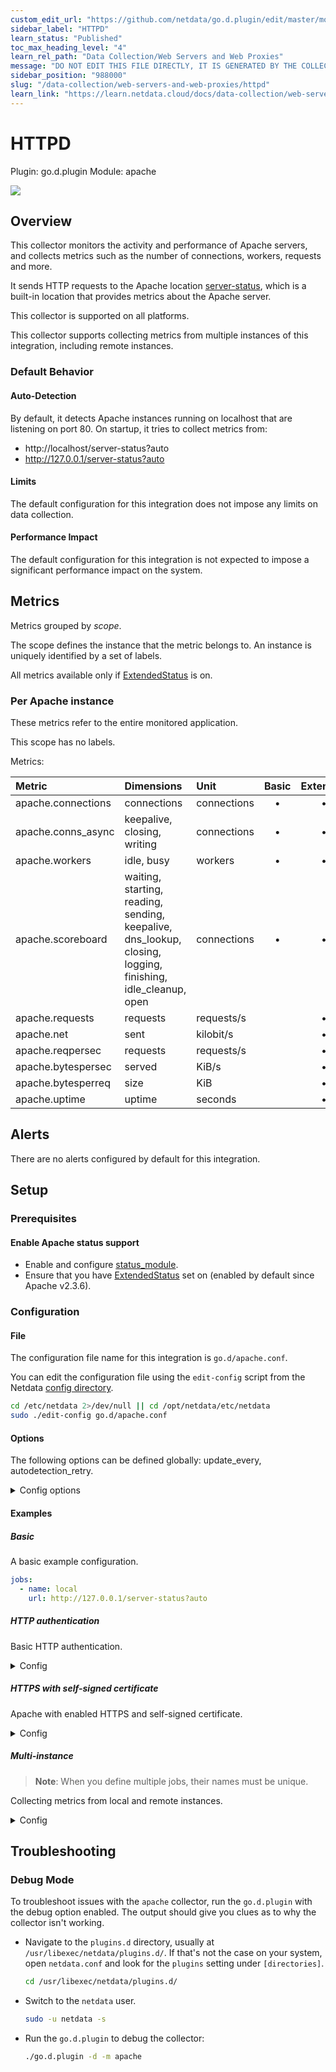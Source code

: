 ```yaml
---
custom_edit_url: "https://github.com/netdata/go.d.plugin/edit/master/modules/apache/metadata.yaml"
sidebar_label: "HTTPD"
learn_status: "Published"
toc_max_heading_level: "4"
learn_rel_path: "Data Collection/Web Servers and Web Proxies"
message: "DO NOT EDIT THIS FILE DIRECTLY, IT IS GENERATED BY THE COLLECTOR'S metadata.yaml FILE"
sidebar_position: "988000"
slug: "/data-collection/web-servers-and-web-proxies/httpd"
learn_link: "https://learn.netdata.cloud/docs/data-collection/web-servers-and-web-proxies/httpd"
---
```



# HTTPD

Plugin: go.d.plugin
Module: apache

<img src="https://img.shields.io/badge/maintained%20by-Netdata-%2300ab44" />

## Overview

This collector monitors the activity and performance of Apache servers, and collects metrics such as the number of connections, workers, requests and more.


It sends HTTP requests to the Apache location [server-status](https://httpd.apache.org/docs/2.4/mod/mod_status.html), 
which is a built-in location that provides metrics about the Apache server.


This collector is supported on all platforms.

This collector supports collecting metrics from multiple instances of this integration, including remote instances.


### Default Behavior

#### Auto-Detection

By default, it detects Apache instances running on localhost that are listening on port 80.
On startup, it tries to collect metrics from:

- http://localhost/server-status?auto
- http://127.0.0.1/server-status?auto


#### Limits

The default configuration for this integration does not impose any limits on data collection.

#### Performance Impact

The default configuration for this integration is not expected to impose a significant performance impact on the system.


## Metrics

Metrics grouped by *scope*.

The scope defines the instance that the metric belongs to. An instance is uniquely identified by a set of labels.

All metrics available only if [ExtendedStatus](https://httpd.apache.org/docs/2.4/mod/core.html#extendedstatus) is on.


### Per Apache instance

These metrics refer to the entire monitored application.

This scope has no labels.

Metrics:

| Metric | Dimensions | Unit | Basic | Extended |
|:------|:----------|:----|:---:|:---:|
| apache.connections | connections | connections | • | • |
| apache.conns_async | keepalive, closing, writing | connections | • | • |
| apache.workers | idle, busy | workers | • | • |
| apache.scoreboard | waiting, starting, reading, sending, keepalive, dns_lookup, closing, logging, finishing, idle_cleanup, open | connections | • | • |
| apache.requests | requests | requests/s |   | • |
| apache.net | sent | kilobit/s |   | • |
| apache.reqpersec | requests | requests/s |   | • |
| apache.bytespersec | served | KiB/s |   | • |
| apache.bytesperreq | size | KiB |   | • |
| apache.uptime | uptime | seconds |   | • |



## Alerts

There are no alerts configured by default for this integration.


## Setup

### Prerequisites

#### Enable Apache status support

- Enable and configure [status_module](https://httpd.apache.org/docs/2.4/mod/mod_status.html).
- Ensure that you have [ExtendedStatus](https://httpd.apache.org/docs/2.4/mod/mod_status.html#troubleshoot) set on (enabled by default since Apache v2.3.6).



### Configuration

#### File

The configuration file name for this integration is `go.d/apache.conf`.


You can edit the configuration file using the `edit-config` script from the
Netdata [config directory](/docs/configuring/configuration#the-netdata-config-directory).

```bash
cd /etc/netdata 2>/dev/null || cd /opt/netdata/etc/netdata
sudo ./edit-config go.d/apache.conf
```
#### Options

The following options can be defined globally: update_every, autodetection_retry.


<details><summary>Config options</summary>

| Name | Description | Default | Required |
|:----|:-----------|:-------|:--------:|
| update_every | Data collection frequency. | 1 | False |
| autodetection_retry | Recheck interval in seconds. Zero means no recheck will be scheduled. | 0 | False |
| url | Server URL. | http://127.0.0.1/server-status?auto | True |
| timeout | HTTP request timeout. | 1 | False |
| username | Username for basic HTTP authentication. |  | False |
| password | Password for basic HTTP authentication. |  | False |
| proxy_url | Proxy URL. |  | False |
| proxy_username | Username for proxy basic HTTP authentication. |  | False |
| proxy_password | Password for proxy basic HTTP authentication. |  | False |
| method | HTTP request method. | GET | False |
| body | HTTP request body. |  | False |
| headers | HTTP request headers. |  | False |
| not_follow_redirects | Redirect handling policy. Controls whether the client follows redirects. | no | False |
| tls_skip_verify | Server certificate chain and hostname validation policy. Controls whether the client performs this check. | no | False |
| tls_ca | Certification authority that the client uses when verifying the server's certificates. |  | False |
| tls_cert | Client TLS certificate. |  | False |
| tls_key | Client TLS key. |  | False |

</details>

#### Examples

##### Basic

A basic example configuration.

```yaml
jobs:
  - name: local
    url: http://127.0.0.1/server-status?auto

```
##### HTTP authentication

Basic HTTP authentication.

<details><summary>Config</summary>

```yaml
jobs:
  - name: local
    url: http://127.0.0.1/server-status?auto
    username: username
    password: password

```
</details>

##### HTTPS with self-signed certificate

Apache with enabled HTTPS and self-signed certificate.

<details><summary>Config</summary>

```yaml
jobs:
  - name: local
    url: https://127.0.0.1/server-status?auto
    tls_skip_verify: yes

```
</details>

##### Multi-instance

> **Note**: When you define multiple jobs, their names must be unique.

Collecting metrics from local and remote instances.


<details><summary>Config</summary>

```yaml
jobs:
  - name: local
    url: http://127.0.0.1/server-status?auto

  - name: remote
    url: http://192.0.2.1/server-status?auto

```
</details>



## Troubleshooting

### Debug Mode

To troubleshoot issues with the `apache` collector, run the `go.d.plugin` with the debug option enabled. The output
should give you clues as to why the collector isn't working.

- Navigate to the `plugins.d` directory, usually at `/usr/libexec/netdata/plugins.d/`. If that's not the case on
  your system, open `netdata.conf` and look for the `plugins` setting under `[directories]`.

  ```bash
  cd /usr/libexec/netdata/plugins.d/
  ```

- Switch to the `netdata` user.

  ```bash
  sudo -u netdata -s
  ```

- Run the `go.d.plugin` to debug the collector:

  ```bash
  ./go.d.plugin -d -m apache
  ```


